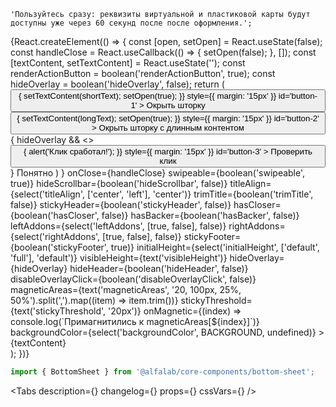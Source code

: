 

    'Пользуйтесь сразу: реквизиты виртуальной и пластиковой карты будут доступны уже через 60 секунд после после оформления.';


<Meta title='Components/BottomSheet' component={BottomSheet} id='BottomSheet' />


<!-- Canvas -->

<Story name='BottomSheet'>
    {React.createElement(() => {
        const [open, setOpen] = React.useState(false);
        const handleClose = React.useCallback(() => {
            setOpen(false);
        }, []);
        const [textContent, setTextContent] = React.useState('');
        const renderActionButton = boolean('renderActionButton', true);
        const hideOverlay = boolean('hideOverlay', false);
        return (
            <div>
                <Button
                    onClick={() => {
                        setTextContent(shortText);
                        setOpen(true);
                    }}
                    style={{ margin: '15px' }}
                    id='button-1'
                >
                    Окрыть шторку
                </Button>
                <Button
                    onClick={() => {
                        setTextContent(longText);
                        setOpen(true);
                    }}
                    style={{ margin: '15px' }}
                    id='button-2'
                >
                    Окрыть шторку с длинным контентом
                </Button>
                {
                    hideOverlay &&
                    <>
                        <Button
                            onClick={() => {
                                alert('Клик сработал!');
                            }}
                            style={{ margin: '15px' }}
                            id='button-3'
                        >
                            Проверить клик
                        </Button>
                    </>
                }
                <BottomSheet
                    key={textContent}
                    open={open}
                    title={text('title', 'Тайтл')}
                    actionButton={
                        renderActionButton && (
                            <Button view='secondary' block={true} size='s' onClick={handleClose}>
                                Понятно
                            </Button>
                        )
                    }
                    onClose={handleClose}
                    swipeable={boolean('swipeable', true)}
                    hideScrollbar={boolean('hideScrollbar', false)}
                    titleAlign={select('titleAlign', ['center', 'left'], 'center')}
                    trimTitle={boolean('trimTitle', false)}
                    stickyHeader={boolean('stickyHeader', false)}
                    hasCloser={boolean('hasCloser', false)}
                    hasBacker={boolean('hasBacker', false)}
                    leftAddons={select('leftAddons', [true, false], false)}
                    rightAddons={select('rightAddons', [true, false], false)}
                    stickyFooter={boolean('stickyFooter', true)}
                    initialHeight={select('initialHeight', ['default', 'full'], 'default')}
                    visibleHeight={text('visibleHeight')}
                    hideOverlay={hideOverlay}
                    hideHeader={boolean('hideHeader', false)}
                    disableOverlayClick={boolean('disableOverlayClick', false)}
                    magneticAreas={text('magneticAreas', '20, 100px, 25%, 50%').split(',').map((item) => item.trim())}
                    stickyThreshold={text('stickyThreshold', '20px')}
                    onMagnetic={(index) => console.log(`Примагнитились к magneticAreas[${index}]`)}
                    backgroundColor={select('backgroundColor', BACKGROUND, undefined)}
                >
                    <div style={{ whiteSpace: 'pre-wrap' }}>{textContent}</div>
                </BottomSheet>
            </div>
        );
    })}
</Story>

<!-- Docs -->

<ComponentHeader
    name='BottomSheet'
    version={version}
    package={name}
    design='https://www.figma.com/file/cdNnkh2QdxuvYLrBm4cubM/Web-%3A%3A-Core-Default-Components?node-id=317%3A39840'
/>

```jsx
import { BottomSheet } from '@alfalab/core-components/bottom-sheet';
```

<Tabs
    description={<Description />}
    changelog={<Changelog />}
    props={<ArgsTable of={BottomSheetTS} />}
    cssVars={<CssVars css={vars} />}
/>
